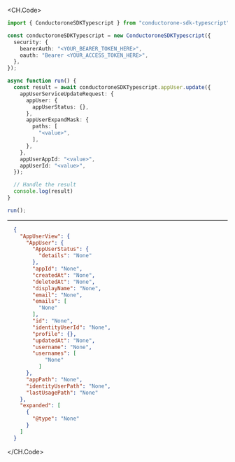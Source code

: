
<CH.Code>
```typescript Update.ts
import { ConductoroneSDKTypescript } from "conductorone-sdk-typescript";

const conductoroneSDKTypescript = new ConductoroneSDKTypescript({
  security: {
    bearerAuth: "<YOUR_BEARER_TOKEN_HERE>",
    oauth: "Bearer <YOUR_ACCESS_TOKEN_HERE>",
  },
});

async function run() {
  const result = await conductoroneSDKTypescript.appUser.update({
    appUserServiceUpdateRequest: {
      appUser: {
        appUserStatus: {},
      },
      appUserExpandMask: {
        paths: [
          "<value>",
        ],
      },
    },
    appUserAppId: "<value>",
    appUserId: "<value>",
  });

  // Handle the result
  console.log(result)
}

run();
```
---

```json Example Response
  {
    "AppUserView": {
      "AppUser": {
        "AppUserStatus": {
          "details": "None"
        },
        "appId": "None",
        "createdAt": "None",
        "deletedAt": "None",
        "displayName": "None",
        "email": "None",
        "emails": [
          "None"
        ],
        "id": "None",
        "identityUserId": "None",
        "profile": {},
        "updatedAt": "None",
        "username": "None",
        "usernames": [
            "None"
          ]
      },
      "appPath": "None",
      "identityUserPath": "None",
      "lastUsagePath": "None"
    },
    "expanded": [
      {
        "@type": "None"
      }
    ]
  }
```
</CH.Code>
